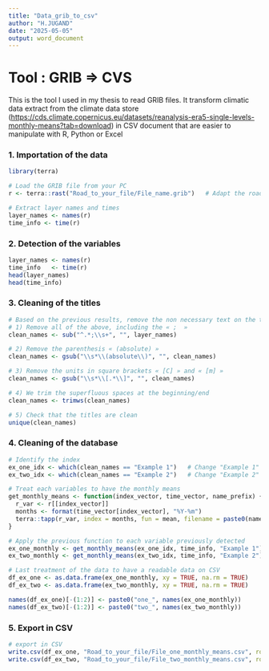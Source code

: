 ---
title: "Data_grib_to_csv"
author: "H.JUGAND"
date: "2025-05-05"
output: word_document
---

# Tool : GRIB =\> CVS

This is the tool I used in my thesis to read GRIB files. It transform climatic data extract from the climate data store (<https://cds.climate.copernicus.eu/datasets/reanalysis-era5-single-levels-monthly-means?tab=download>) in CSV document that are easier to manipulate with R, Python or Excel

### 1. Importation of the data

```{r}
library(terra)

# Load the GRIB file from your PC
r <- terra::rast("Road_to_your_file/File_name.grib")   # Adapt the road and the file name for your GRIB file

# Extract layer names and times
layer_names <- names(r)
time_info <- time(r)
```

### 2. Detection of the variables

```{r}
layer_names <- names(r)     
time_info   <- time(r)      
head(layer_names)
head(time_info)
```

### 3. Cleaning of the titles

```{r}
# Based on the previous results, remove the non necessary text on the titles. Here some examples :
# 1) Remove all of the above, including the « ;  »
clean_names <- sub("^.*;\\s+", "", layer_names)

# 2) Remove the parenthesis « (absolute) »  
clean_names <- gsub("\\s*\\(absolute\\)", "", clean_names)

# 3) Remove the units in square brackets « [C] » and « [m] »  
clean_names <- gsub("\\s*\\[.*\\]", "", clean_names)

# 4) We trim the superfluous spaces at the beginning/end   
clean_names <- trimws(clean_names)

# 5) Check that the titles are clean
unique(clean_names)
```

### 4. Cleaning of the database

```{r}
# Identify the index
ex_one_idx <- which(clean_names == "Example 1")   # Change "Example 1" by the title name of a variable
ex_two_idx <- which(clean_names == "Example 2")   # Change "Example 2" by the title name of a variable

# Treat each variables to have the monthly means
get_monthly_means <- function(index_vector, time_vector, name_prefix) {
  r_var <- r[[index_vector]]
  months <- format(time_vector[index_vector], "%Y-%m")
  terra::tapp(r_var, index = months, fun = mean, filename = paste0(name_prefix, "_monthly_mean.tif"), overwrite = TRUE)
}

# Apply the previous function to each variable previously detected
ex_one_monthly <- get_monthly_means(ex_one_idx, time_info, "Example 1") # Change "Example 1" by the title name of a variable
ex_two_monthly <- get_monthly_means(ex_two_idx, time_info, "Example 2") # Change "Example 2" by the title name of a variable
```

```{r}
# Last treatment of the data to have a readable data on CSV
df_ex_one <- as.data.frame(ex_one_monthly, xy = TRUE, na.rm = TRUE)
df_ex_two <- as.data.frame(ex_two_monthly, xy = TRUE, na.rm = TRUE)

names(df_ex_one)[-(1:2)] <- paste0("one_", names(ex_one_monthly))
names(df_ex_two)[-(1:2)] <- paste0("two_", names(ex_two_monthly))
```

### 5. Export in CSV

```{r}
# export in CSV
write.csv(df_ex_one, "Road_to_your_file/File_one_monthly_means.csv", row.names = FALSE) # Adapt the road and the file name for your GRIB file
write.csv(df_ex_two, "Road_to_your_file/File_two_monthly_means.csv", row.names = FALSE) # Adapt the road and the file name for your GRIB file
```
